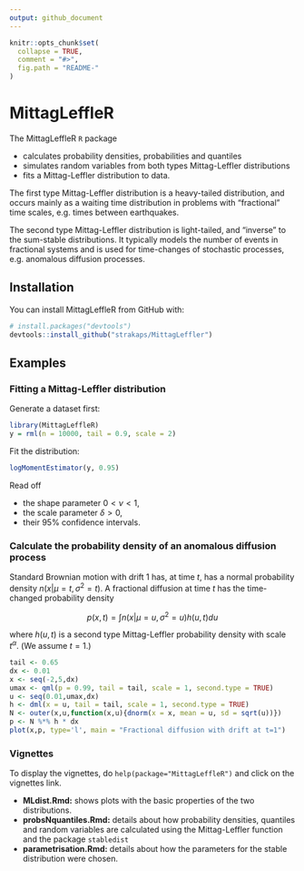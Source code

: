 ```yaml
---
output: github_document
---
```


<!-- README.md is generated from README.Rmd. Please edit that file -->

```r
knitr::opts_chunk$set(
  collapse = TRUE,
  comment = "#>",
  fig.path = "README-"
)
```

# MittagLeffleR

The MittagLeffleR `R` package 

* calculates probability densities, probabilities and quantiles
* simulates random variables from both types Mittag-Leffler distributions
* fits a Mittag-Leffler distribution to data. 

The first type Mittag-Leffler distribution is a heavy-tailed distribution, 
and occurs mainly as a waiting time distribution in problems with
"fractional" time scales, e.g. times between earthquakes.

The second type Mittag-Leffler distribution is light-tailed, 
and "inverse" to the sum-stable distributions. 
It typically models the number of events in fractional systems and
is used for time-changes of stochastic processes, e.g. anomalous diffusion 
processes.


## Installation

You can install MittagLeffleR from GitHub with:

```r
# install.packages("devtools")
devtools::install_github("strakaps/MittagLeffler")
```

## Examples

### Fitting a Mittag-Leffler distribution

Generate a dataset first:

```r
library(MittagLeffleR)
y = rml(n = 10000, tail = 0.9, scale = 2)
```

Fit the distribution: 

```r
logMomentEstimator(y, 0.95)
```

Read off 

* the shape parameter $0 < \nu < 1$, 
* the scale parameter $\delta > 0$, 
* their 95% confidence intervals. 

### Calculate the probability density of an anomalous diffusion process

Standard Brownian motion with drift $1$ has, at time $t$, 
has a normal probability density 
$n(x|\mu = t, \sigma^2 = t)$.
A fractional diffusion at time $t$ has the time-changed probability density 

$$p(x,t) = \int n(x| \mu = u, \sigma^2 = u)h(u,t) du$$

where $h(u,t)$ is a second type Mittag-Leffler probability density with 
scale $t^\alpha$. (We assume $t=1$.)

```r
tail <- 0.65
dx <- 0.01
x <- seq(-2,5,dx)
umax <- qml(p = 0.99, tail = tail, scale = 1, second.type = TRUE)
u <- seq(0.01,umax,dx)
h <- dml(x = u, tail = tail, scale = 1, second.type = TRUE)
N <- outer(x,u,function(x,u){dnorm(x = x, mean = u, sd = sqrt(u))})
p <- N %*% h * dx
plot(x,p, type='l', main = "Fractional diffusion with drift at t=1")
```


### Vignettes

To display the vignettes, do `help(package="MittagLeffleR")` and 
click on the vignettes link. 

- **MLdist.Rmd:** shows plots with the basic properties of the two
              distributions.
- **probsNquantiles.Rmd:** details about how probability densities, quantiles
              and random variables are calculated using the Mittag-Leffler
              function and the package `stabledist`
- **parametrisation.Rmd:** details about how the parameters for the stable
              distribution were chosen. 

